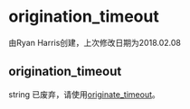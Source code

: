 # origination_timeout 

由Ryan Harris创建，上次修改日期为2018.02.08

## origination_timeout

string 已废弃，请使用[originate\_timeout](../FreeSWITCH-Explained/Dialplan/Variables-Master-List_16352570.mdx#originate_timeout)。